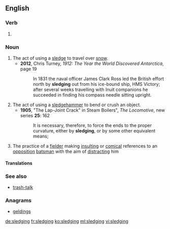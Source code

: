 ==English==

===Verb===
{{head|en}}

# {{present participle of|sledge}}

===Noun===
{{wikipedia|sledging (cricket)}}
{{en-noun|-}}

# The act of using a [[sledge]] to travel over [[snow]].
#* '''2012''', Chris Turney, ''1912: The Year the World Discovered Antarctica'', page 19
#*: In 1831 the naval officer James Clark Ross led the British effort north by '''sledging''' out from his ice-bound ship, HMS Victory; after several weeks travelling with Inuit companions he succeeded in finding his compass needle sitting upright.
# The act of using a [[sledgehammer]] to bend or crush an object.
#* '''1905''', "The Lap-Joint Crack" in Steam Boilers", ''The Locomotive'', new series '''25''': 162
#*: It is necessary, therefore, to force the ends to the proper curvature, either by '''sledging''', or by some other equivalent means;
# {{context|cricket|lang=en}} The practice of a [[fielder]] making [[insulting]] or [[comical]] references to an [[opposition]] [[batsman]] with the aim of [[distract]]ing him

====Translations====
{{trans-top|act of using a sledge to travel}}
{{trans-mid}}
{{trans-bottom}}

{{trans-top|act of using a sledgehammer}}
{{trans-mid}}
{{trans-bottom}}

{{trans-top|(cricket) practice of a fielder making insulting references to a batsman}}
{{trans-mid}}
{{trans-bottom}}

===See also===
* [[trash-talk]]

===Anagrams===
* [[geldings#English|geldings]]

[[de:sledging]]
[[fr:sledging]]
[[ko:sledging]]
[[ml:sledging]]
[[vi:sledging]]